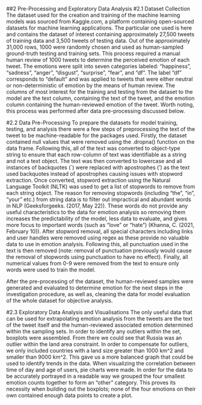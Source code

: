 ##2 Pre-Processing and Exploratory Data Analysis
#2.1 Dataset Collection
The dataset used for the creation and training of the machine learning models was sourced from Kaggle.com, a platform containing open-sourced datasets for machine learning applications. The particular one used is here and contains the dataset of interest containing approximately 27,500 tweets of training data and 3,500 tweets of testing data. Out of the approximately 31,000 rows, 1000 were randomly chosen and used as human-sampled ground-truth testing and training sets. This process required a manual human review of 1000 tweets to determine the perceived emotion of each tweet. The emotions were split into seven categories labeled: “happiness”, “sadness”, “anger”, “disgust”, “surprise”, “fear”, and “df”. The label “df” corresponds to “default” and was applied to tweets that were either neutral or non-deterministic of emotion by the means of human review. The columns of most interest for the training and testing from the dataset to the model are the text column, containing the text of the tweet, and the emotion column containing the human-reviewed emotion of the tweet. Worth noting, this process was performed after data pre-processing discussed below.

#2.2 Data Pre-Processing
To prepare the datasets for model training, testing, and analysis there were a few steps of preprocessing the text of the tweet to be machine-readable for the packages used. Firstly, the dataset contained null values that were removed using the .dropna() function on the data frame. Following this, all of the text was converted to object-type string to ensure that each row-column of text was identifiable as a string and not a text object. The text was then converted to lowercase and all instances of backquotes (`) were replaced with apostrophes (‘) as the text used backquotes instead of apostrophes causing issues with stopword extraction. Once converted, stopword extraction using the Natural Language Toolkit (NLTK) was used to get a list of stopwords to remove from each string object. The reason for removing stopwords (including “the”, “in”, “your” etc.) from string data is to filter out impractical and abundant words in NLP (Geeksforgeeks. (2017, May 22)). These words do not provide any useful characteristics to the data for emotion analysis so removing them increases the predictability of the model, less data to evaluate, and gives more focus to important words (such as “love” or “hate”) (Khanna, C. (2021, February 10)). After stopword removal, all special characters including links and user handles were removed using regex as these provide no valuable data to use in emotion analysis. Following this, all punctuation used in the text is then removed (note: removal of punctuation previously would cause the removal of stopwords using punctuation to have no effect). Finally, all numerical values from 0-9 were removed from the text to ensure only words were used to train the model. 

After the pre-processing of the dataset, the human-reviewed samples were generated and evaluated to determine emotion for the next steps in the investigation procedure, as well as, cleaning the data for model evaluation of the whole dataset for objective analysis.  

#2.3 Exploratory Data Analysis and Visualisations
The only useful data that can be used for extrapolating emotion analysis from the tweets are the text of the tweet itself and the human-reviewed associated emotion determined within the sampling sets. In order to identify any outliers within the set, boxplots were assembled. From there we could see that Russia was an outlier within the land area constraint. In order to compensate for outliers, we only included countries with a land size greater than 1000 km^2 and smaller than 9000 km^2. This gave us a more balanced graph that could be used to identify trends in the data. When visualizing the correlation between time of day and age of users, pie charts were made. In order for the data to be accurately portrayed in a readable way we grouped the four smallest emotion counts together to form an “other” category. This proves its necessity when building out the boxplots; none of the four emotions on their own contained enough data points to create a plot. 
